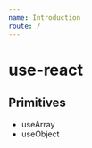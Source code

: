 ```yaml
---
name: Introduction
route: /
---
```


# use-react

## Primitives
- <Link to="/use-array">useArray</Link>
- <Link to="/use-object">useObject</Link>
